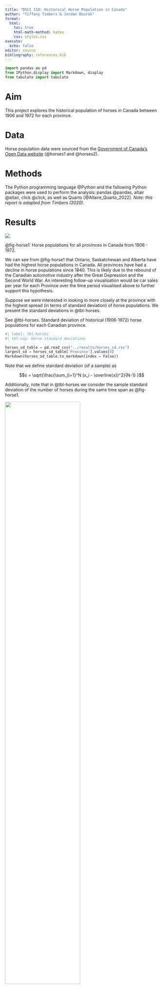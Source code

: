 ```yaml
---
title: "DSCI 310: Historical Horse Population in Canada"
author: "Tiffany Timbers & Jordan Bourak"
format:
  html:
    toc: true
    html-math-method: katex
    css: styles.css
execute:
  echo: false
editor: source
bibliography: references.bib
---
```


```python
import pandas as pd
from IPython.display import Markdown, display
from tabulate import tabulate
```

# Aim

This project explores the historical population of horses in Canada 
between 1906 and 1972 for each province.

# Data

Horse population data were sourced from the 
[Government of Canada's Open Data website](http://open.canada.ca/en/open-data) 
(@horses1 and @horses2).

# Methods

The Python programming language @Python
and the following Python packages were used to perform the analysis: 
pandas @pandas, altair @altair, click @click, 
as well as Quarto [@Allaire_Quarto_2022]. 
*Note: this report is adapted from Timbers (2020).* 

# Results

![](../results/horse_pops_plot.png){#fig-horse1}

@fig-horse1: Horse populations for all provinces in Canada from 1906 - 1972.

We can see from @fig-horse1 that Ontario, Saskatchewan and Alberta 
have had the highest horse populations in Canada. 
All provinces have had a decline in horse populations since 1940. 
This is likely due to the rebound of the Canadian automotive industry 
after the Great Depression and the Second World War. 
An interesting follow-up visualisation would be car sales per year 
for each Province over the time period visualised above 
to further support this hypothesis.

Suppose we were interested in looking in more closely at the province 
with the highest spread (in terms of standard deviation) of horse populations. 
We present the standard deviations in @tbl-horses.

See @tbl-horses. Standard deviation of historical (1906-1972) horse populations for each Canadian province.

```python
#| label: tbl-horses
#| tbl-cap: Horse standard deviations

horses_sd_table = pd.read_csv("../results/horses_sd.csv")
largest_sd = horses_sd_table['Province'].values[0]
Markdown(horses_sd_table.to_markdown(index = False))
```

Note that we define standard deviation (of a sample) as

$$s = \sqrt{\frac{\sum_{i=1}^N (x_i - \overline{x})^2}{N-1} }$$

Additionally, note that in @tbl-horses we consider the sample standard deviation of the number of horses during the same time span as @fig-horse1.

![](../results/horse_pops_plot_largest_sd.png){#fig-horse2 width=70%}

@fig-horse2: Horse populations for the province with the largest standard deviation

In @fig-horse2 we zoom in and look at the province of `{python} largest_sd`, which had the largest spread of values in terms of standard deviation.

# References